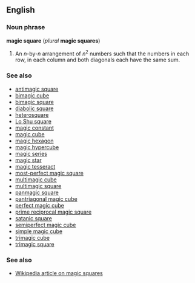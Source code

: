 ==English==
===Noun phrase===
'''magic square''' (''plural'' '''magic squares''')

#An ''n''-by-''n'' arrangement of ''n''<sup>2</sup> numbers such that the numbers in each row, in each column and both diagonals each have the same sum.

===See also===
*[[antimagic square]]
*[[bimagic cube]]
*[[bimagic square]]
*[[diabolic square]]
*[[heterosquare]]
*[[Lo Shu square]]
*[[magic constant]]
*[[magic cube]]
*[[magic hexagon]]
*[[magic hypercube]]
*[[magic series]]
*[[magic star]]
*[[magic tesseract]]
*[[most-perfect magic square]]
*[[multimagic cube]]
*[[multimagic square]]
*[[panmagic square]]
*[[pantriagonal magic cube]]
*[[perfect magic cube]]
*[[prime reciprocal magic square]]
*[[satanic square]]
*[[semiperfect magic cube]]
*[[simple magic cube]]
*[[trimagic cube]]
*[[trimagic square]]


===See also===
*[[w:magic square|Wikipedia article on magic squares]]